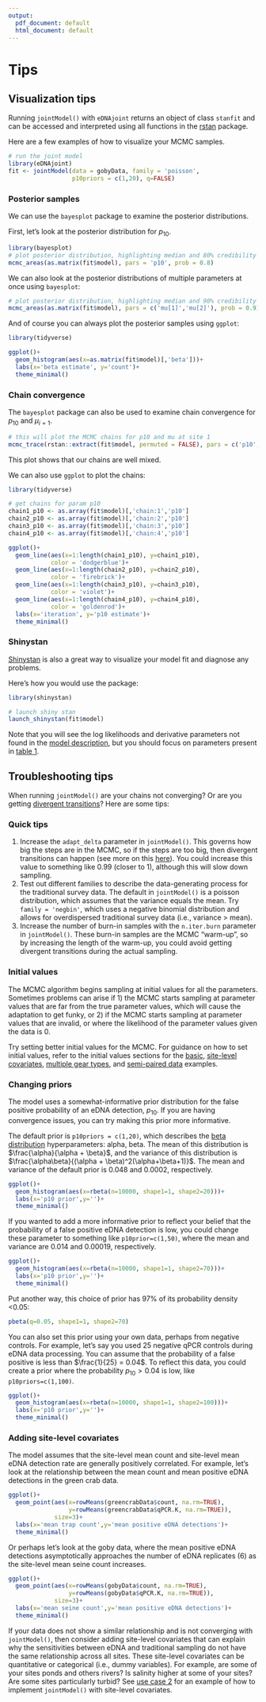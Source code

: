 ```yaml
---
output:
  pdf_document: default
  html_document: default
---
```

# Tips

## Visualization tips

Running `jointModel()` with `eDNAjoint` returns an object of class `stanfit` and can be accessed and interpreted using all functions in the [rstan](https://mc-stan.org/rstan/) package.

Here are a few examples of how to visualize your MCMC samples.

```r
# run the joint model
library(eDNAjoint)
fit <- jointModel(data = gobyData, family = 'poisson', 
                  p10priors = c(1,20), q=FALSE)
```

### Posterior samples

We can use the `bayesplot` package to examine the posterior distributions.

First, let's look at the posterior distribution for $p_{10}$.

```r
library(bayesplot)
# plot posterior distribution, highlighting median and 80% credibility interval
mcmc_areas(as.matrix(fit$model), pars = 'p10', prob = 0.8)
```

 
We can also look at the posterior distributions of multiple parameters at once using `bayesplot`:

```r
# plot posterior distribution, highlighting median and 90% credibility interval
mcmc_areas(as.matrix(fit$model), pars = c('mu[1]','mu[2]'), prob = 0.9)
```

And of course you can always plot the posterior samples using `ggplot`:

```r
library(tidyverse)

ggplot()+
  geom_histogram(aes(x=as.matrix(fit$model)[,'beta']))+
  labs(x='beta estimate', y='count')+
  theme_minimal()
```

### Chain convergence
 
The `bayesplot` package can also be used to examine chain convergence for $p_{10}$ and $\mu_{i=1}$.

```r
# this will plot the MCMC chains for p10 and mu at site 1
mcmc_trace(rstan::extract(fit$model, permuted = FALSE), pars = c('p10', 'mu[1]'))
```

This plot shows that our chains are well mixed.

We can also use `ggplot` to plot the chains:

```r
library(tidyverse)

# get chains for param p10
chain1_p10 <- as.array(fit$model)[,'chain:1','p10']
chain2_p10 <- as.array(fit$model)[,'chain:2','p10']
chain3_p10 <- as.array(fit$model)[,'chain:3','p10']
chain4_p10 <- as.array(fit$model)[,'chain:4','p10']

ggplot()+
  geom_line(aes(x=1:length(chain1_p10), y=chain1_p10), 
            color = 'dodgerblue')+
  geom_line(aes(x=1:length(chain2_p10), y=chain2_p10), 
            color = 'firebrick')+
  geom_line(aes(x=1:length(chain3_p10), y=chain3_p10), 
            color = 'violet')+
  geom_line(aes(x=1:length(chain4_p10), y=chain4_p10), 
            color = 'goldenrod')+
  labs(x='iteration', y='p10 estimate')+
  theme_minimal()
```

### Shinystan

[Shinystan](https://mc-stan.org/shinystan/) is also a great way to visualize your model fit and diagnose any problems.

Here's how you would use the package:

```r
library(shinystan)

# launch shiny stan
launch_shinystan(fit$model)
```

Note that you will see the log likelihoods and derivative parameters not found in the [model description](#modeldescription), but you should focus on parameters present in [table 1](#intro).


## Troubleshooting tips

When running `jointModel()` are your chains not converging? Or are you getting [divergent transitions](https://mc-stan.org/docs/2_19/reference-manual/divergent-transitions)? Here are some tips:

### Quick tips

1. Increase the `adapt_delta` parameter in `jointModel()`. This governs how big the steps are in the MCMC, so if the steps are too big, then divergent transitions can happen (see more on this [here](https://mc-stan.org/rstanarm/reference/adapt_delta.html)). You could increase this value to something like 0.99 (closer to 1), although this will slow down sampling.
2. Test out different families to describe the data-generating process for the traditional survey data. The default in `jointModel()` is a poisson distribution, which assumes that the variance equals the mean. Try `family = 'negbin'`, which uses a negative binomial distribution and allows for overdispersed traditional survey data (i.e., variance > mean).
3. Increase the number of burn-in samples with the `n.iter.burn` parameter in `jointModel()`. These burn-in samples are the MCMC "warm-up", so by increasing the length of the warm-up, you could avoid getting divergent transitions during the actual sampling.

### Initial values

The MCMC algorithm begins sampling at initial values for all the parameters. Sometimes problems can arise if 1) the MCMC starts sampling at parameter values that are far from the true parameter values, which will cause the adaptation to get funky, or 2) if the MCMC starts sampling at parameter values that are invalid, or where the likelihood of the parameter values given the data is 0.

Try setting better initial values for the MCMC. For guidance on how to set initial values, refer to the initial values sections for the [basic](#initialvalues1), [site-level covariates](#initialvalues2), [multiple gear types](#initialvalues3), and [semi-paired data](#initialvalues4) examples.


### Changing priors

The model uses a somewhat-informative prior distribution for the false positive probability of an eDNA detection, $p_{10}$. If you are having convergence issues, you can try making this prior more informative.

The default prior is `p10priors = c(1,20)`, which describes the [beta distribution](https://en.wikipedia.org/wiki/Beta_distribution) hyperparameters: alpha, beta. The mean of this distribution is $\frac{\alpha}{\alpha + \beta}$, and the variance of this distribution is $\frac{\alpha\beta}{(\alpha + \beta)^2(\alpha+\beta+1)}$. The mean and variance of the default prior is 0.048 and 0.0002, respectively.

```r
ggplot()+
  geom_histogram(aes(x=rbeta(n=10000, shape1=1, shape2=20)))+
  labs(x='p10 prior',y='')+
  theme_minimal()
```

If you wanted to add a more informative prior to reflect your belief that the probability of a false positive eDNA detection is low, you could change these parameter to something like `p10prior=c(1,50)`, where the mean and variance are 0.014 and 0.00019, respectively.

```r
ggplot()+
  geom_histogram(aes(x=rbeta(n=10000, shape1=1, shape2=70)))+
  labs(x='p10 prior',y='')+
  theme_minimal()
```

Put another way, this choice of prior has 97% of its probability density <0.05:
```r
pbeta(q=0.05, shape1=1, shape2=70)
```

You can also set this prior using your own data, perhaps from negative controls. For example, let's say you used 25 negative qPCR controls during eDNA data processing. You can assume that the probability of a false positive is less than $\frac{1}{25} = 0.04$. To reflect this data, you could create a prior where the probability $p_{10}>0.04$ is low, like `p10priors=c(1,100)`.

```r
ggplot()+
  geom_histogram(aes(x=rbeta(n=10000, shape1=1, shape2=100)))+
  labs(x='p10 prior',y='')+
  theme_minimal()
```

### Adding site-level covariates

The model assumes that the site-level mean count and site-level mean eDNA detection rate are generally positively correlated. For example, let's look at the relationship between the mean count and mean positive eDNA detections in the green crab data.

```r
ggplot()+
  geom_point(aes(x=rowMeans(greencrabData$count, na.rm=TRUE),
                 y=rowMeans(greencrabData$qPCR.K, na.rm=TRUE)),
             size=3)+
  labs(x='mean trap count',y='mean positive eDNA detections')+
  theme_minimal()
```

Or perhaps let's look at the goby data, where the mean positive eDNA detections asymptotically approaches the number of eDNA replicates (6) as the site-level mean seine count increases.


```r
ggplot()+
  geom_point(aes(x=rowMeans(gobyData$count, na.rm=TRUE),
                 y=rowMeans(gobyData$qPCR.K, na.rm=TRUE)),
             size=3)+
  labs(x='mean seine count',y='mean positive eDNA detections')+
  theme_minimal()
```

If your data does not show a similar relationship and is not converging with `jointModel()`, then consider adding site-level covariates that can explain why the sensitivities between eDNA and traditional sampling do not have the same relationship across all sites. These site-level covariates can be quantitative or categorical (i.e., dummy variables). For example, are some of your sites ponds and others rivers? Is salinity higher at some of your sites? Are some sites particularly turbid? See [use case 2](#usecase2) for an example of how to implement `jointModel()` with site-level covariates.

